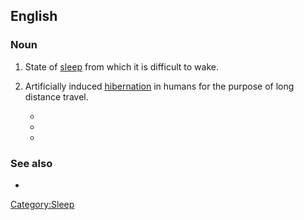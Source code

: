 ==English==

===Noun===
{{en-noun|sg=[[deep]] [[sleep]]|-}}

# {{rfd-sense}} State of [[sleep]] from which it is difficult to wake.
# {{rfv-sense}} {{fiction}} Artificially induced [[hibernation]] in humans for the purpose of long distance travel.
#*{{quote-book
|year=2004
|author=Robert Doherty
|title=Area 51: Legend
|chapter=
|url=http://books.google.com/books?id=iAj0F3tb7sEC&pg=PT33&dq=%22deep+sleep%22&cd=4#v=onepage&q=%22deep%20sleep%22&f=false
|isbn=0440237254
|page=
|passage=Donnchadh and Gwalcmai, along with the other fourteen teams selected for planetary infiltration, had been put into ''deep sleep'' shortly after liftoff from their planet.}}
#*{{quote-book
|year=2005
|author=Bob Ticer
|title=Visiting the Strange Planet Called Earth
|chapter=
|url=http://books.google.com/books?id=71EavkVM8AAC&pg=PA13&dq=%22deep+sleep%22&cd=2#v=onepage&q=%22deep%20sleep%22&f=false
|isbn=1589397347
|page=13
|passage=The Kironian had remained in ''deep sleep'' until alerted by a high-pitched squeaky sound. When the Kironian woke, everything seemed as though it had just left Kiron.}}
#*{{quote-book
|year=2009
|author=Ben R. Games
|title=Galaxy Slaves
|chapter=
|url=http://books.google.com/books?id=QFC86mejpNEC&pg=PA147&dq=%22deep+sleep%22+light+speed&cd=6#v=onepage&q=%22deep%20sleep%22%20light%20speed&f=false
|isbn=1604141204
|page=147
|passage=Even when a spaceship was travelling through time it was sometimes necessary for humans to be placed in a deep sleep capsule to survive.}}

===See also===
* {{pedia}}
[[Category:Sleep]]
